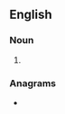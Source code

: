 ==English==

===Noun===
{{head|en|noun form}}

# {{plural of|en|mauler}}

===Anagrams===
* {{anagrams|en|a=aelmrsu|ramules|serumal}}